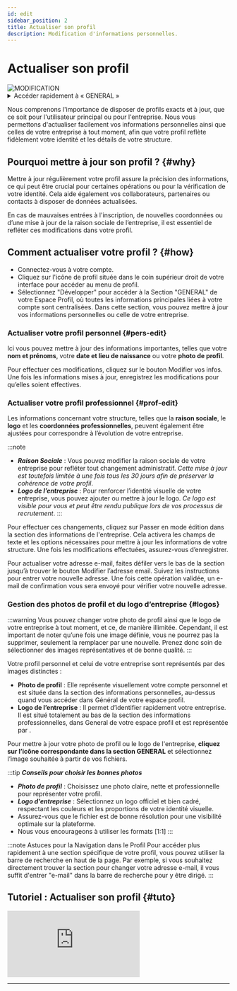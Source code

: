 ```yaml
---
id: edit
sidebar_position: 2
title: Actualiser son profil
description: Modification d'informations personnelles.
---
```

 

# <i class="fas fa-user-pen"></i> Actualiser son profil
<img src="/img/docs/edit.png" alt="MODIFICATION" className={styles.docsImg} />

<details>
  <summary>Accéder rapidement à « GENERAL »</summary>

  Pour accéder rapidement à la section GENERAL, saisissez simplement dans la barre de recherche un mot-clé de recherche pour trouver la section sans naviguer manuellement dans les menus.

  Voici une *[liste](/docs/act/controle/search)* – non exhaustive – des mots clés de recherches pris en charge.
</details>


Nous comprenons l'importance de disposer de profils exacts et à jour, que ce soit pour l'utilisateur principal ou pour l'entreprise. Nous vous permettons d'actualiser facilement vos informations personnelles ainsi que celles de votre entreprise à tout moment, afin que votre profil reflète fidèlement votre identité et les détails de votre structure.

## Pourquoi mettre à jour son profil ? \{#why}
Mettre à jour régulièrement votre profil assure la précision des informations, ce qui peut être crucial pour certaines opérations ou pour la vérification de votre identité. Cela aide également vos collaborateurs, partenaires ou contacts à disposer de données actualisées.

En cas de mauvaises entrées à l'inscription, de nouvelles coordonnées ou d’une mise à jour de la raison sociale de l’entreprise, il est essentiel de refléter ces modifications dans votre profil.

## Comment actualiser votre profil ? \{#how}
- Connectez-vous à votre compte.
- Cliquez sur l'icône de profil située dans le coin supérieur droit de votre interface pour accéder au menu de profil.
- Sélectionnez "Développer" pour accéder à la Section "GENERAL" de votre Espace Profil, où toutes les informations principales liées à votre compte sont centralisées. Dans cette section, vous pouvez mettre à jour vos informations personnelles ou celle de votre entreprise.

### Actualiser votre profil personnel \{#pers-edit}
Ici vous pouvez mettre à jour des informations importantes, telles que votre **nom et prénoms**, votre **date et lieu de naissance** ou votre **photo de profil**.

Pour effectuer ces modifications, cliquez sur le bouton <span className={styles.blueBtn}><i class="fas fa-pencil"></i> Modifier vos infos</span>. Une fois les informations mises à jour, enregistrez les modifications pour qu’elles soient effectives.

### Actualiser votre profil professionnel \{#prof-edit}
Les informations concernant votre structure, telles que la **raison sociale**, le **logo** et les **coordonnées professionnelles**, peuvent également être ajustées pour correspondre à l’évolution de votre entreprise.

:::note
- ***Raison Sociale*** : Vous pouvez modifier la raison sociale de votre entreprise pour refléter tout changement administratif. *Cette mise à jour est toutefois limitée à une fois tous les 30 jours afin de préserver la cohérence de votre profil*.
- ***Logo de l’entreprise*** : Pour renforcer l’identité visuelle de votre entreprise, vous pouvez ajouter ou mettre à jour le logo. *Ce logo est visible pour vous et peut être rendu publique lors de vos processus de recrutement*.
:::

Pour effectuer ces changements, cliquez sur <span className={styles.blueBtn}><i class="fas fa-pencil"></i> Passer en mode édition</span> dans la section des informations de l'entreprise. Cela activera les champs de texte et les options nécessaires pour mettre à jour les informations de votre structure. Une fois les modifications effectuées, assurez-vous d’enregistrer.

Pour actualiser votre adresse e-mail, faites défiler vers le bas de la section jusqu’à trouver le bouton <span className={styles.greenBtn}>Modifier l’adresse email</span>. Suivez les instructions pour entrer votre nouvelle adresse. Une fois cette opération validée, un e-mail de confirmation vous sera envoyé pour vérifier votre nouvelle adresse.

### Gestion des photos de profil et du logo d’entreprise \{#logos}

:::warning
Vous pouvez changer votre photo de profil ainsi que le logo de votre entreprise à tout moment, et ce, de manière illimitée. Cependant, il est important de noter qu’une fois une image définie, vous ne pourrez pas la supprimer, seulement la remplacer par une nouvelle. Prenez donc soin de sélectionner des images représentatives et de bonne qualité.
:::

Votre profil personnel et celui de votre entreprise sont représentés par des images distinctes :
- **Photo de profil** : Elle représente visuellement votre compte personnel et est située dans la section des informations personnelles, au-dessus quand vous accéder dans Général de votre espace profil.
- **Logo de l’entreprise** : Il permet d’identifier rapidement votre entreprise. Il est situé totalement au bas de la section des informations professionnelles, dans General de votre espace profil et est représentée par .

Pour mettre à jour votre photo de profil ou le logo de l'entreprise, **cliquez sur l’icône correspondante dans la section GENERAL** et sélectionnez l’image souhaitée à partir de vos fichiers.

:::tip ***Conseils pour choisir les bonnes photos***
- ***Photo de profil*** : Choisissez une photo claire, nette et professionnelle pour représenter votre profil.
- ***Logo d'entreprise*** : Sélectionnez un logo officiel et bien cadré, respectant les couleurs et les proportions de votre identité visuelle.
- Assurez-vous que le fichier est de bonne résolution pour une visibilité optimale sur la plateforme.
- Nous vous encourageons à utiliser les formats [1:1]
:::


:::note Astuces pour la Navigation dans le Profil
Pour accéder plus rapidement à une section spécifique de votre profil, vous pouvez utiliser la barre de recherche en haut de la page. Par exemple, si vous souhaitez directement trouver la section pour changer votre adresse e-mail, il vous suffit d'entrer "e-mail" dans la barre de recherche pour y être dirigé.
:::


## Tutoriel : Actualiser son profil \{#tuto}
<div className={styles.FrameMob}>
<iframe
  src="https://www.youtube.com/embed/KAKnJ42iaKg"
  title="Connexion sur PGS"
  frameborder="0"
  allow="accelerometer; autoplay; clipboard-write; encrypted-media; gyroscope; picture-in-picture"
  allowfullscreen>
</iframe>
</div>

--- 

<Feedback />